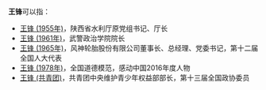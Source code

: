 '''王锋'''可以指：
* [[王锋_(1955年)|王锋 (1955年)]]，陕西省水利厅原党组书记、厅长
* [[王锋_(1961年)|王锋 (1961年)]]，武警政治学院院长
* [[王锋_(1965年)|王锋 (1965年)]]，风神轮胎股份有限公司董事长、总经理、党委书记，第十二届全国人大代表
* [[王锋_(1978年)|王锋 (1978年)]]，全国道德模范，感动中国2016年度人物
* [[王锋_(共青团)|王锋 (共青团)]]，共青团中央维护青少年权益部部长，第十三届全国政协委员

{{disambig}}